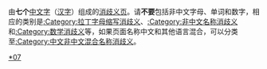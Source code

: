 由'''七个'''[[中文字|中文字]]（[[汉字|汉字]]）组成的[[Wikipedia:消歧义|消歧义页]]。请'''不要'''包括非中文字母、单词和数字，相应的类别是[[:Category:拉丁字母缩写消歧义|:Category:拉丁字母缩写消歧义]]、[[:Category:非中文名称消歧义|:Category:非中文名称消歧义]]和[[:Category:数学消歧义|:Category:数学消歧义]]等，如果页面名称中文和其他语言混合，可以分类至[[:Category:中文非中文混合名称消歧义|:Category:中文非中文混合名称消歧义]]。

[[Category:消歧义|*07{{PAGENAME}}]]